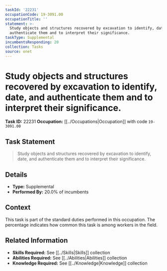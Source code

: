 ```yaml
---
taskId: '22231'
occupationCode: 19-3091.00
occupationTitle: ''
statement: >-
  Study objects and structures recovered by excavation to identify, date, and
  authenticate them and to interpret their significance.
taskType: Supplemental
incumbentsResponding: 20
collection: Tasks
source: onet
---
```

# Study objects and structures recovered by excavation to identify, date, and authenticate them and to interpret their significance.

**Task ID:** 22231
**Occupation:** [[../Occupations|Occupation]] with code `19-3091.00`

## Task Statement

> Study objects and structures recovered by excavation to identify, date, and authenticate them and to interpret their significance.

## Details

- **Type:** Supplemental
- **Performed By:** 20.0% of incumbents

## Context

This task is part of the standard duties performed in this occupation. The percentage indicates how common this task is among workers in the field.

## Related Information

- **Skills Required:** See [[../Skills|Skills]] collection
- **Abilities Required:** See [[../Abilities|Abilities]] collection
- **Knowledge Required:** See [[../Knowledge|Knowledge]] collection
